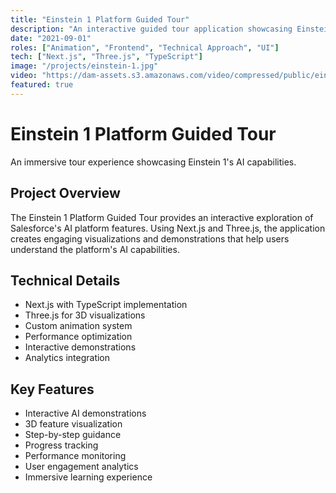 ```yaml
---
title: "Einstein 1 Platform Guided Tour"
description: "An interactive guided tour application showcasing Einstein 1 Platform's AI capabilities through immersive demonstrations."
date: "2021-09-01"
roles: ["Animation", "Frontend", "Technical Approach", "UI"]
tech: ["Next.js", "Three.js", "TypeScript"]
image: "/projects/einstein-1.jpg"
video: "https://dam-assets.s3.amazonaws.com/video/compressed/public/einstein-1.mp4"
featured: true
---
```


# Einstein 1 Platform Guided Tour

An immersive tour experience showcasing Einstein 1's AI capabilities.

## Project Overview

The Einstein 1 Platform Guided Tour provides an interactive exploration of Salesforce's AI platform features. Using Next.js and Three.js, the application creates engaging visualizations and demonstrations that help users understand the platform's AI capabilities.

## Technical Details

- Next.js with TypeScript implementation
- Three.js for 3D visualizations
- Custom animation system
- Performance optimization
- Interactive demonstrations
- Analytics integration

## Key Features

- Interactive AI demonstrations
- 3D feature visualization
- Step-by-step guidance
- Progress tracking
- Performance monitoring
- User engagement analytics
- Immersive learning experience
